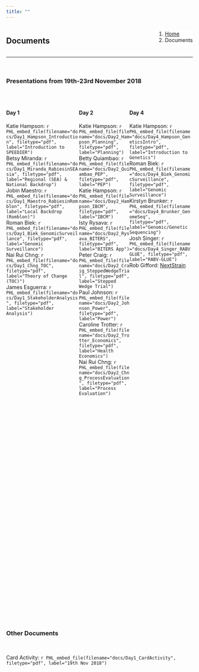 ```yaml
---
title: ""
---
```


<!--Create a block for title and breadcrumbs to appear on same line-->
<div style="width: 100%; display: inline-block;">
<div style="float: left;">
# Documents
</div>
<div style="float: right;">
<ol class="breadcrumb" style="background-color:white;">
  <li class="breadcrumb-item"><a href="index.html">Home</a></li>
  <li class="breadcrumb-item active">Documents</li>
</ol>
</div>
</div>
<hr class="hr-orange">

<br>

<!--Begin page content!-->
### Presentations from 19th-23rd November 2018

<br>

<!--Create a block for text to appear on the left side of page-->
<div style="float: left; height: 35vh; width: 39%">

#### Day 1
  
Katie Hampson: `r PHL_embed_file(filename="docs/Day1_Hampson_Introduction", filetype="pdf", label="Introduction to SPEEDIER")`  
Betsy Miranda: `r PHL_embed_file(filename="docs/Day1_Miranda_RabiesinSEAsia", filetype="pdf", label="Regional (SEA) & National Backdrop")`  
Jobin Maestro: `r PHL_embed_file(filename="docs/Day1_Maestro_RabiesinRomblon", filetype="pdf", label="Local Backdrop (Romblon)")`  
Roman Biek: `r PHL_embed_file(filename="docs/Day1_Biek_GenomicSurveillance", filetype="pdf", label="Genomic Surveillance")`  
Nai Rui Chng: `r PHL_embed_file(filename="docs/Day1_Chng_TOC", filetype="pdf", label="Theory of Change (TOC)")`  
James Esguerra: `r PHL_embed_file(filename="docs/Day1_StakeholderAnalysis", filetype="pdf", label="Stakeholder Analysis")`  

</div>

<!--Create a block for text to appear on the right side of page-->
<div style="float: left; height: 35vh; width: 27%">

#### Day 2
  
Katie Hampson: `r PHL_embed_file(filename="docs/Day2_Hampson_Planning", filetype="pdf", label="Planning")`  
Betty Quiambao: `r PHL_embed_file(filename="docs/Day2_Quiambao_PEP", filetype="pdf", label="PEP")`  
Katie Hampson: `r PHL_embed_file(filename="docs/Day2_Hampson_IBCM", filetype="pdf", label="IBCM")`  
Isty Rysava: `r PHL_embed_file(filename="docs/Day2_Rysava_BITERS", filetype="pdf", label="BITERS App")`  
Peter Craig: `r PHL_embed_file(filename="docs/Day2_Craig_SteppedWedgeTrial", filetype="pdf", label="Stepped Wedge Trial")`  
Paul Johnson: `r PHL_embed_file(filename="docs/Day2_Johnson_Power", filetype="pdf", label="Power")`  
Caroline Trotter: `r PHL_embed_file(filename="docs/Day2_Trotter_Economics", filetype="pdf", label="Health Economics")`  
Nai Rui Chng: `r PHL_embed_file(filename="docs/Day2_Chng_ProcessEvaluation", filetype="pdf", label="Process Evaluation")`  
  
</div>

<!--Create a block for text to appear on the left side of page-->
<div style="float: left; height: 35vh; width: 34%">

#### Day 4
  
Katie Hampson: `r PHL_embed_file(filename="docs/Day4_Hampson_GeneticsIntro", filetype="pdf", label="Introduction to Genetics")`  
Roman Biek: `r PHL_embed_file(filename="docs/Day4_Biek_GenomicSurveillance", filetype="pdf", label="Genomic Surveillance")`  
Kirstyn Brunker: `r PHL_embed_file(filename="docs/Day4_Brunker_GenomeSeq", filetype="pdf", label="Genomic/Genetic Sequencing")`  
Josh Singer: `r PHL_embed_file(filename="docs/Day4_Singer_RABVGLUE", filetype="pdf", label="RABV-GLUE")`  
Rob Gifford: <a href="https://nextstrain.org/" target="blank">NextStrain</a>

</div>

<hr class="hr-grey">

<div style="display: inline-block; ">

### Other Documents

<br>

Card Activity: `r PHL_embed_file(filename="docs/Day1_CardActivity", filetype="pdf", label="19th Nov 2018")`  

</div>
